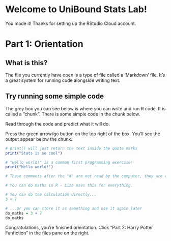 # Welcome to UniBound Stats Lab!

You made it! Thanks for setting up the RStudio Cloud account.

# Part 1: Orientation

## What is this?
The file you currently have open is a type of file called a 'Markdown' file. It's a great system for running code alongside writing text.

## Try running some simple code
The grey box you can see below is where you can write and run R code. It is called a "chunk". There is some simple code in the chunk below.

Read through the code and predict what it will do.

Press the green arrow/go button on the top right of the box. You'll see the output appear below the chunk.

```r
# print() will just return the text inside the quote marks
print("Stats is so cool")

# "Hello world!" is a common first programming exercise!
print("Hello world!") 

# These comments after the "#" are not read by the computer, they are comments just for humans and help explain what is going on in your code. A good habit to get into!

# You can do maths in R - Liza uses this for everything. 

# You can do the calculation directly...
3 + 7

# ...or you can store it as something and use it again later
do_maths = 3 + 7
do_maths

```

Congratulations, you're finished orientation. Click "Part 2: Harry Potter Fanfiction" in the files pane on the right.
